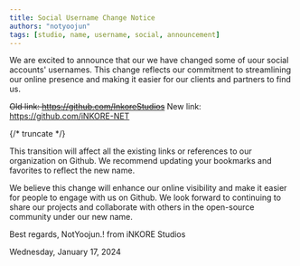 ```yaml
---
title: Social Username Change Notice
authors: "notyoojun"
tags: [studio, name, username, social, announcement]
---
```


We are excited to announce that our we have changed some of uour social accounts' usernames. This change reflects our commitment to streamlining our online presence and making it easier for our clients and partners to find us.

~~Old link: https://github.com/InkoreStudios~~
New link: https://github.com/iNKORE-NET

{/* truncate */}

This transition will affect all the existing links or references to our organization on Github. We recommend updating your bookmarks and favorites to reflect the new name.

We believe this change will enhance our online visibility and make it easier for people to engage with us on Github. We look forward to continuing to share our projects and collaborate with others in the open-source community under our new name.

Best regards,
NotYoojun.! from iNKORE Studios

Wednesday, January 17, 2024